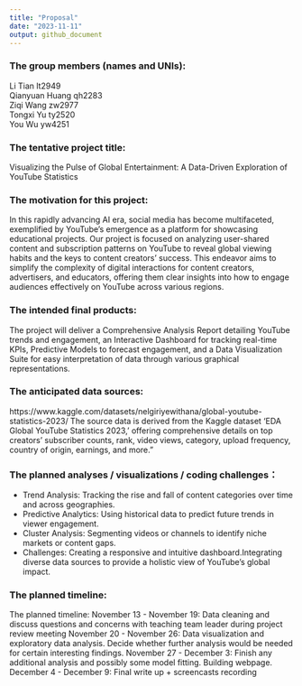 ```yaml
---
title: "Proposal"
date: "2023-11-11"
output: github_document
---
```


### The group members (names and UNIs):
Li Tian  lt2949\
Qianyuan Huang  qh2283\
Ziqi Wang  zw2977\
Tongxi Yu  ty2520\
You Wu  yw4251

### The tentative project title:
Visualizing the Pulse of Global Entertainment: A Data-Driven Exploration of YouTube Statistics

### The motivation for this project:
In this rapidly advancing AI era, social media has become multifaceted, exemplified by YouTube's emergence as a platform for showcasing educational projects.  Our project is focused on analyzing user-shared content and subscription patterns on YouTube to reveal global viewing habits and the keys to content creators' success.  This endeavor aims to simplify the complexity of digital interactions for content creators, advertisers, and educators, offering them clear insights into how to engage audiences effectively on YouTube across various regions.

### The intended final products:
The project will deliver a Comprehensive Analysis Report detailing YouTube trends and engagement, an Interactive Dashboard for tracking real-time KPIs, Predictive Models to forecast engagement, and a Data Visualization Suite for easy interpretation of data through various graphical representations.

### The anticipated data sources: 
https://www.kaggle.com/datasets/nelgiriyewithana/global-youtube-statistics-2023/
The source data is derived from the Kaggle dataset 'EDA Global YouTube Statistics 2023,' offering comprehensive details on top creators' subscriber counts, rank, video views, category, upload frequency, country of origin, earnings, and more."

### The planned analyses / visualizations / coding challenges：
* Trend Analysis: Tracking the rise and fall of content categories over time and across geographies.
* Predictive Analytics: Using historical data to predict future trends in viewer engagement.
* Cluster Analysis: Segmenting videos or channels to identify niche markets or content gaps.
* Challenges: Creating a responsive and intuitive dashboard.Integrating diverse data sources to provide a holistic view of YouTube's global impact.

### The planned timeline:
The planned timeline:
November 13 - November 19: Data cleaning and discuss questions and concerns with teaching team leader during project review meeting
November 20 - November 26: Data visualization and exploratory data analysis. Decide whether further analysis would be needed for certain interesting findings.
November 27 - December 3: Finish any additional analysis and possibly some model fitting. Building webpage.
December 4 - December 9: Final write up + screencasts recording
